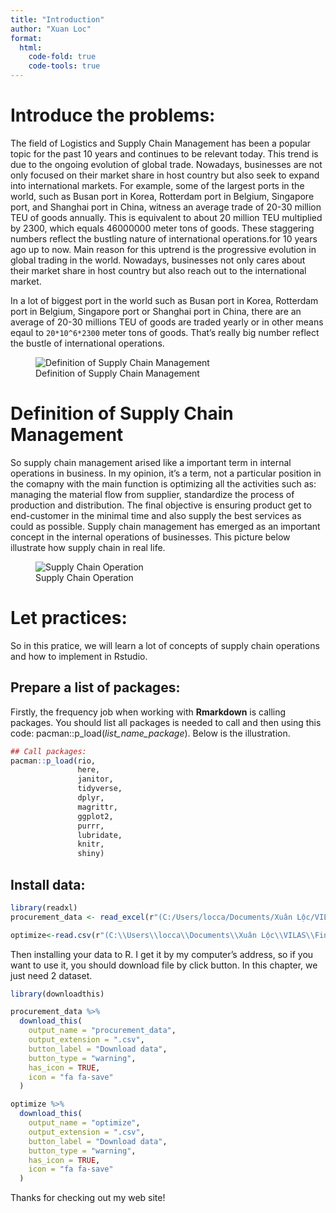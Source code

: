 ```yaml
---
title: "Introduction"
author: "Xuan Loc"
format: 
  html:
    code-fold: true
    code-tools: true
---
```


# Introduce the problems:

The field of Logistics and Supply Chain Management has been a popular topic for the past 10 years and continues to be relevant today. This trend is due to the ongoing evolution of global trade. Nowadays, businesses are not only focused on their market share in host country but also seek to expand into international markets. For example, some of the largest ports in the world, such as Busan port in Korea, Rotterdam port in Belgium, Singapore port, and Shanghai port in China, witness an average trade of 20-30 million TEU of goods annually. This is equivalent to about 20 million TEU multiplied by 2300, which equals 46000000 meter tons of goods. These staggering numbers reflect the bustling nature of international operations.for 10 years ago up to now. Main reason for this uptrend is the progressive evolution in global trading in the world. Nowadays, businesses not only cares about their market share in host country but also reach out to the international market.

In a lot of biggest port in the world such as Busan port in Korea, Rotterdam port in Belgium, Singapore port or Shanghai port in China, there are an average of 20-30 millions TEU of goods are traded yearly or in other means eqaul to `20*10^6*2300` meter tons of goods. That's really big number reflect the bustle of international operations.

![Definition of Supply Chain Management](img/Supply Chain Management.jpg)

# Definition of Supply Chain Management

So supply chain management arised like a important term in internal operations in business. In my opinion, it's a term, not a particular position in the comapny with the main function is optimizing all the activities such as: managing the material flow from supplier, standardize the process of production and distribution. The final objective is ensuring product get to end-customer in the minimal time and also supply the best services as could as possible. Supply chain management has emerged as an important concept in the internal operations of businesses. This picture below illustrate how supply chain in real life.

![Supply Chain Operation](img/Supply Chain Operation.jpg)

# Let practices:

So in this pratice, we will learn a lot of concepts of supply chain operations and how to implement in Rstudio.

## Prepare a list of packages:

Firstly, the frequency job when working with **Rmarkdown** is calling packages. You should list all packages is needed to call and then using this code: pacman::p_load(*list_name_package*). Below is the illustration.

```r
## Call packages:
pacman::p_load(rio,
               here,
               janitor,
               tidyverse,
               dplyr,
               magrittr,
               ggplot2,
               purrr,
               lubridate,
               knitr,
               shiny)
```

## Install data:

```r
library(readxl)
procurement_data <- read_excel(r"(C:/Users/locca/Documents/Xuân Lộc/VILAS/Data_Chuong 7/procurement_data.xlsx)")

optimize<-read.csv(r"(C:\\Users\\locca\\Documents\\Xuân Lộc\\VILAS\\Final project\\Optimize_df.csv)")
```

Then installing your data to R. I get it by my computer's address, so if you want to use it, you should download file by click button. In this chapter, we just need 2 dataset.

```r
library(downloadthis)

procurement_data %>%
  download_this(
    output_name = "procurement_data",
    output_extension = ".csv",
    button_label = "Download data",
    button_type = "warning",
    has_icon = TRUE,
    icon = "fa fa-save"
  )
```

```r

optimize %>%
  download_this(
    output_name = "optimize",
    output_extension = ".csv",
    button_label = "Download data",
    button_type = "warning",
    has_icon = TRUE,
    icon = "fa fa-save"
  )

```

Thanks for checking out my web site!
